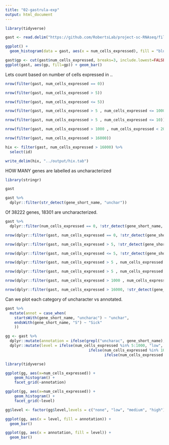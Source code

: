 ```yaml
---
title: "02-gastrula-exp"
output: html_document
---
```


```r
library(tidyverse)
```
```r
gast <- read.delim("https://github.com/RobertsLab/project-sc-RNAseq/files/9162857/gastrula_geneBYcellsexpressed.txt", sep = "\t")
```

```r
ggplot() +
  geom_histogram(data = gast, aes(x = num_cells_expressed), fill = "blue", alpha = 0.2, bins = 50)
```


```r
gast$gp <- cut(gast$num_cells_expressed, breaks=3, include.lowest=FALSE)
ggplot(gast, aes(gp, fill=gp)) + geom_bar()
```
Lets count based on number of cells expressed in ..


```r
nrow(filter(gast, num_cells_expressed == 0))
```

```r
nrow(filter(gast, num_cells_expressed > 5))
```


```r
nrow(filter(gast, num_cells_expressed <= 5))
```

```r
nrow(filter(gast, num_cells_expressed > 5 , num_cells_expressed <= 1000))
```
```r
nrow(filter(gast, num_cells_expressed > 5 , num_cells_expressed <= 10))
```


```r
nrow(filter(gast, num_cells_expressed > 1000 , num_cells_expressed < 20000))
```

```r
nrow(filter(gast, num_cells_expressed > 16000))
```

```r
hix <- filter(gast, num_cells_expressed > 16000) %>%
  select(id)

write_delim(hix, "../output/hix.tab")
```



HOW MANY genes are labelled as uncharacterized


```r
library(stringr)
```

```r
gast
```


```r
gast %>%
  dplyr::filter(str_detect(gene_short_name, "unchar"))
```

Of 38222 genes, 18301 are uncharacterized.

```r
gast %>%
  dplyr::filter(num_cells_expressed == 0, !str_detect(gene_short_name, "unchar"))
```

```r
nrow(dplyr::filter(gast, num_cells_expressed == 0, !str_detect(gene_short_name, "unchar")))
```



```r
nrow(dplyr::filter(gast, num_cells_expressed > 5, !str_detect(gene_short_name, "unchar")))
```


```r
nrow(dplyr::filter(gast, num_cells_expressed <= 5, !str_detect(gene_short_name, "unchar")))
```

```r
nrow(dplyr::filter(gast, num_cells_expressed > 5 , num_cells_expressed <= 1000, !str_detect(gene_short_name, "unchar")))
```
```r
nrow(dplyr::filter(gast, num_cells_expressed > 5 , num_cells_expressed <= 10, !str_detect(gene_short_name, "unchar")))
```


```r
nrow(dplyr::filter(gast, num_cells_expressed > 1000 , num_cells_expressed < 20000, !str_detect(gene_short_name, "unchar")))
```

```r
nrow(dplyr::filter(gast, num_cells_expressed > 16000, !str_detect(gene_short_name, "unchar")))
```


Can we plot each category of uncharacter vs annotated.

```r
gast %>%
  mutate(annot = case_when(
    startsWith(gene_short_name, "uncharac") ~ "unchar",
    endsWith(gene_short_name, "S") ~ "Sick"
    ))
```


```r
gg <- gast %>%
  dplyr::mutate(annotation = ifelse(grepl("uncharac", gene_short_name), 'unchar', 'annot')) %>%
  dplyr::mutate(level = ifelse(num_cells_expressed %in% 5:1000, "low",
                                     ifelse(num_cells_expressed %in% 1001:10000, "medium",
                                            ifelse(num_cells_expressed %in% 10001:20000, "high", "none"))))
```


```r
library(tidyverse)
```

```r
ggplot(gg, aes(x=num_cells_expressed)) + 
    geom_histogram() +
    facet_grid(~annotation)
```

```r
ggplot(gg, aes(x=num_cells_expressed)) + 
    geom_histogram() +
    facet_grid(~level)
```
```r
gg$level <- factor(gg$level,levels = c("none", "low", "medium", "high"))
```



```r
ggplot(gg, aes(x = level, fill = annotation)) + 
  geom_bar()
```




```r
ggplot(gg, aes(x = annotation, fill = level)) + 
  geom_bar()
```



```r

```


